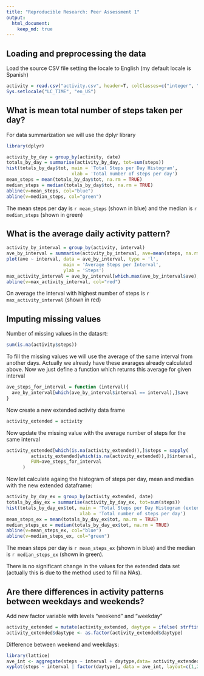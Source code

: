 ```yaml
---
title: "Reproducible Research: Peer Assessment 1"
output: 
  html_document:
    keep_md: true
---
```



## Loading and preprocessing the data
Load the source CSV file setting the locale to English (my default locale is Spanish)

```r
activity = read.csv("activity.csv", header=T, colClasses=c("integer", "Date", "integer"))
Sys.setlocale("LC_TIME", "en_US")
```

## What is mean total number of steps taken per day?

For data summarization we will use the dplyr library
```r
library(dplyr)
```

```r
activity_by_day = group_by(activity, date)
totals_by_day = summarise(activity_by_day, tot=sum(steps))
hist(totals_by_day$tot, main = 'Total Steps per Day Histogram', 
                        xlab = 'Total number of steps per day')
mean_steps = mean(totals_by_day$tot, na.rm = TRUE)
median_steps = median(totals_by_day$tot, na.rm = TRUE)
abline(v=mean_steps, col="blue")
abline(v=median_steps, col="green")
```

The mean steps per day is `r mean_steps` (shown in blue) and the median is `r median_steps` (shown in green)


## What is the average daily activity pattern?

```r
activity_by_interval = group_by(activity, interval)
ave_by_interval = summarise(activity_by_interval, ave=mean(steps, na.rm=TRUE))
plot(ave ~ interval, data = ave_by_interval, type = 'l', 
                     main = 'Average Steps per Interval',
                     ylab = 'Steps')
max_activity_interval = ave_by_interval[which.max(ave_by_interval$ave),]$interval
abline(v=max_activity_interval, col="red")
```

On average the interval with highest number of steps is `r max_activity_interval` (shown in red)


## Imputing missing values

Number of missing values in the datasrt:
```r
sum(is.na(activity$steps))
```

To fill the missing values we will use the average of the same interval from another days. 
Actually we already have these avarages already calculated above. Now we just define a 
function which returns this average for given interval

```r
ave_steps_for_interval = function (interval){
  ave_by_interval[which(ave_by_interval$interval == interval),]$ave
}
```

Now create a new extended activity data frame
```r
activity_extended = activity
```

Now update the missing value with the average number of steps for the same interval
```r
activity_extended[which(is.na(activity_extended)),]$steps = sapply(
         activity_extended[which(is.na(activity_extended)),]$interval, 
         FUN=ave_steps_for_interval
      )
```

Now let calculate againg the histogram of steps per day, mean and median with the new extended dataframe: 
```r
activity_by_day_ex = group_by(activity_extended, date)
totals_by_day_ex = summarise(activity_by_day_ex, tot=sum(steps))
hist(totals_by_day_ex$tot, main = 'Total Steps per Day Histogram (extended data)', 
                           xlab = 'Total number of steps per day')
mean_steps_ex = mean(totals_by_day_ex$tot, na.rm = TRUE)
median_steps_ex = median(totals_by_day_ex$tot, na.rm = TRUE)
abline(v=mean_steps_ex, col="blue")
abline(v=median_steps_ex, col="green")
```

The mean steps per day is `r mean_steps_ex` (shown in blue) and the median is `r median_steps_ex` (shown in green).

There is no significant change in the values for the extended data set (actually this is due to the method used to fill na NAs).

## Are there differences in activity patterns between weekdays and weekends?

Add new factor variable with levels "weekend" and "weekday"
```r
activity_extended = mutate(activity_extended, daytype = ifelse( strftime(date, "%u") >= 6, "weekend", "weekday"))
activity_extended$daytype <- as.factor(activity_extended$daytype)
```

Difference between weekend and weekdays:
```r
library(lattice)
ave_int <- aggregate(steps ~ interval + daytype,data= activity_extended, FUN = 'mean', na.rm=TRUE)
xyplot(steps ~ interval | factor(daytype), data = ave_int, layout=c(1,2), type = 'l')
```




